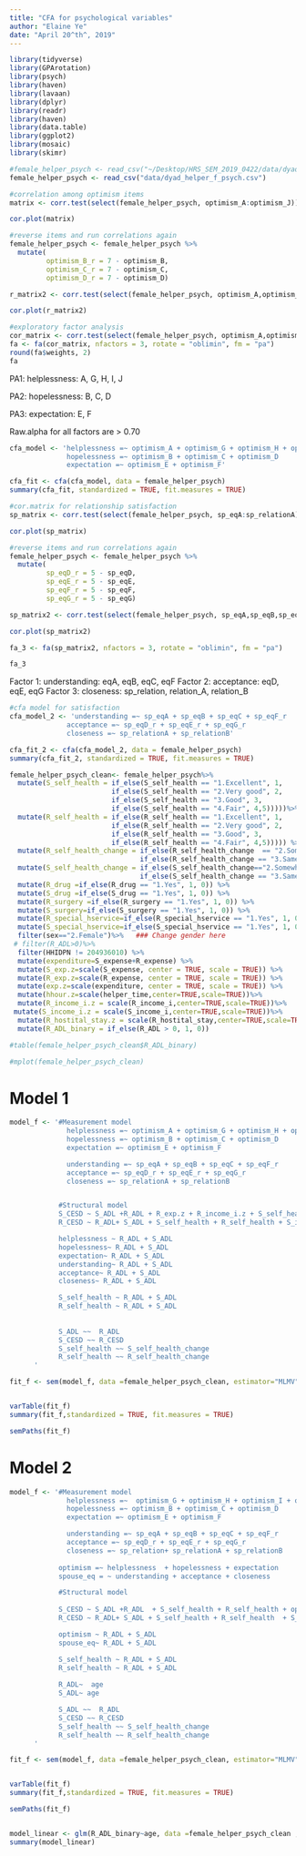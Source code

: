```yaml
---
title: "CFA for psychological variables"
author: "Elaine Ye"
date: "April 20^th^, 2019"
---
```


```r
library(tidyverse)
library(GPArotation)
library(psych)
library(haven)
library(lavaan)
library(dplyr)
library(readr)
library(haven)
library(data.table)
library(ggplot2)
library(mosaic)
library(skimr)
```

```r
#female_helper_psych <- read_csv("~/Desktop/HRS_SEM_2019_0422/data/dyad_helper_f_psych.csv")
female_helper_psych <- read_csv("data/dyad_helper_f_psych.csv")

```

```r
#correlation among optimism items 
matrix <- corr.test(select(female_helper_psych, optimism_A:optimism_J))$r

cor.plot(matrix)
```

```r
#reverse items and run correlations again
female_helper_psych <- female_helper_psych %>%
  mutate(
         optimism_B_r = 7 - optimism_B,
         optimism_C_r = 7 - optimism_C,
         optimism_D_r = 7 - optimism_D)

r_matrix2 <- corr.test(select(female_helper_psych, optimism_A,optimism_B_r,optimism_C_r,optimism_D_r,optimism_E,optimism_F,optimism_G,optimism_H,optimism_I,optimism_J))$r

cor.plot(r_matrix2)
```

```r
#exploratory factor analysis 
cor_matrix <- corr.test(select(female_helper_psych, optimism_A,optimism_B_r,optimism_C_r,optimism_D_r,optimism_E,optimism_F,optimism_G,optimism_H,optimism_I,optimism_J))$r
fa <- fa(cor_matrix, nfactors = 3, rotate = "oblimin", fm = "pa")
round(fa$weights, 2)
fa
```

PA1: helplessness: A, G, H, I, J

PA2: hopelessness: B, C, D 

PA3: expectation: E, F 

Raw.alpha for all factors are > 0.70 


```r
cfa_model <- 'helplessness =~ optimism_A + optimism_G + optimism_H + optimism_I + optimism_J
              hopelessness =~ optimism_B + optimism_C + optimism_D
              expectation =~ optimism_E + optimism_F'

cfa_fit <- cfa(cfa_model, data = female_helper_psych) 
summary(cfa_fit, standardized = TRUE, fit.measures = TRUE)
```

```r
#cor.matrix for relationship satisfaction
sp_matrix <- corr.test(select(female_helper_psych, sp_eqA:sp_relationA))$r

cor.plot(sp_matrix)
```

```r
#reverse items and run correlations again
female_helper_psych <- female_helper_psych %>%
  mutate(
         sp_eqD_r = 5 - sp_eqD,
         sp_eqE_r = 5 - sp_eqE,
         sp_eqF_r = 5 - sp_eqF,
         sp_eqG_r = 5 - sp_eqG)

sp_matrix2 <- corr.test(select(female_helper_psych, sp_eqA,sp_eqB,sp_eqC,sp_eqD_r,sp_eqE_r,sp_eqF_r,sp_eqG_r,sp_relation,sp_relationA,sp_relationB))$r

cor.plot(sp_matrix2)
```

```r
fa_3 <- fa(sp_matrix2, nfactors = 3, rotate = "oblimin", fm = "pa")

fa_3
```

Factor 1: understanding: eqA, eqB, eqC, eqF
Factor 2: acceptance: eqD, eqE, eqG 
Factor 3: closeness: sp_relation, relation_A, relation_B

```r
#cfa model for satisfaction 
cfa_model_2 <- 'understanding =~ sp_eqA + sp_eqB + sp_eqC + sp_eqF_r
              acceptance =~ sp_eqD_r + sp_eqE_r + sp_eqG_r
              closeness =~ sp_relationA + sp_relationB'

cfa_fit_2 <- cfa(cfa_model_2, data = female_helper_psych) 
summary(cfa_fit_2, standardized = TRUE, fit.measures = TRUE)

```


```r
female_helper_psych_clean<- female_helper_psych%>%
  mutate(S_self_health = if_else(S_self_health == "1.Excellent", 1,
                         if_else(S_self_health == "2.Very good", 2,
                         if_else(S_self_health == "3.Good", 3,
                         if_else(S_self_health == "4.Fair", 4,5)))))%>%
  mutate(R_self_health = if_else(R_self_health == "1.Excellent", 1,
                         if_else(R_self_health == "2.Very good", 2,
                         if_else(R_self_health == "3.Good", 3,
                         if_else(R_self_health == "4.Fair", 4,5))))) %>%
  mutate(R_self_health_change = if_else(R_self_health_change  == "2.Somewhat better", 0,
                                if_else(R_self_health_change == "3.Same", 1, 2)))%>%
  mutate(S_self_health_change = if_else(S_self_health_change=="2.Somewhat better", 0,
                                if_else(S_self_health_change == "3.Same", 1, 2)))%>%
  mutate(R_drug =if_else(R_drug == "1.Yes", 1, 0)) %>%
  mutate(S_drug =if_else(S_drug == "1.Yes", 1, 0)) %>%
  mutate(R_surgery =if_else(R_surgery == "1.Yes", 1, 0)) %>%
  mutate(S_surgery=if_else(S_surgery == "1.Yes", 1, 0)) %>%
  mutate(R_special_hservice=if_else(R_special_hservice == "1.Yes", 1, 0)) %>%
  mutate(S_special_hservice=if_else(S_special_hservice == "1.Yes", 1, 0))  %>%
  filter(sex=="2.Female")%>%   ### Change gender here 
 # filter(R_ADL>0)%>%
  filter(HHIDPN != 204936010) %>%
  mutate(expenditure=S_expense+R_expense) %>%
  mutate(S_exp.z=scale(S_expense, center = TRUE, scale = TRUE)) %>%
  mutate(R_exp.z=scale(R_expense, center = TRUE, scale = TRUE)) %>%
  mutate(exp.z=scale(expenditure, center = TRUE, scale = TRUE)) %>%
  mutate(hhour.z=scale(helper_time,center=TRUE,scale=TRUE))%>%
  mutate(R_income_i.z = scale(R_income_i,center=TRUE,scale=TRUE))%>%
 mutate(S_income_i.z = scale(S_income_i,center=TRUE,scale=TRUE))%>%
  mutate(R_hostital_stay.z = scale(R_hostital_stay,center=TRUE,scale=TRUE)) %>%
  mutate(R_ADL_binary = if_else(R_ADL > 0, 1, 0))

#table(female_helper_psych_clean$R_ADL_binary)

#mplot(female_helper_psych_clean)
```


# Model 1
```r
model_f <- '#Measurement model
              helplessness =~ optimism_A + optimism_G + optimism_H + optimism_I + optimism_J
              hopelessness =~ optimism_B + optimism_C + optimism_D
              expectation =~ optimism_E + optimism_F

              understanding =~ sp_eqA + sp_eqB + sp_eqC + sp_eqF_r
              acceptance =~ sp_eqD_r + sp_eqE_r + sp_eqG_r
              closeness =~ sp_relationA + sp_relationB


            #Structural model
            S_CESD ~ S_ADL +R_ADL + R_exp.z + R_income_i.z + S_self_health + R_self_health + helplessness+ hopelessness +  expectation +understanding +acceptance +closeness
            R_CESD ~ R_ADL+ S_ADL + S_self_health + R_self_health + S_income_i.z + S_self_health + R_self_health  + helplessness+ hopelessness +  expectation +understanding +acceptance +closeness

            helplessness ~ R_ADL + S_ADL
            hopelessness~ R_ADL + S_ADL
            expectation~ R_ADL + S_ADL
            understanding~ R_ADL + S_ADL
            acceptance~ R_ADL + S_ADL
            closeness~ R_ADL + S_ADL

            S_self_health ~ R_ADL + S_ADL 
            R_self_health ~ R_ADL + S_ADL 
          
          
            S_ADL ~~  R_ADL 
            S_CESD ~~ R_CESD
            S_self_health ~~ S_self_health_change
            R_self_health ~~ R_self_health_change
      '

fit_f <- sem(model_f, data =female_helper_psych_clean, estimator="MLMV")


varTable(fit_f)
summary(fit_f,standardized = TRUE, fit.measures = TRUE)

semPaths(fit_f)
```

# Model 2
```r
model_f <- '#Measurement model
              helplessness =~  optimism_G + optimism_H + optimism_I + optimism_J
              hopelessness =~ optimism_B + optimism_C + optimism_D
              expectation =~ optimism_E + optimism_F

              understanding =~ sp_eqA + sp_eqB + sp_eqC + sp_eqF_r
              acceptance =~ sp_eqD_r + sp_eqE_r + sp_eqG_r
              closeness =~ sp_relation+ sp_relationA + sp_relationB
      
            optimism =~ helplessness  + hopelessness + expectation
            spouse_eq = ~ understanding + acceptance + closeness

            #Structural model
            
            S_CESD ~ S_ADL +R_ADL  + S_self_health + R_self_health + optimism + spouse_eq
            R_CESD ~ R_ADL+ S_ADL + S_self_health + R_self_health  + S_self_health + R_self_health  + optimism + spouse_eq

            optimism ~ R_ADL + S_ADL
            spouse_eq~ R_ADL + S_ADL

            S_self_health ~ R_ADL + S_ADL 
            R_self_health ~ R_ADL + S_ADL 
            
            R_ADL~  age
            S_ADL~ age

            S_ADL ~~  R_ADL 
            S_CESD ~~ R_CESD
            S_self_health ~~ S_self_health_change
            R_self_health ~~ R_self_health_change
      '

fit_f <- sem(model_f, data =female_helper_psych_clean, estimator="MLMV")


varTable(fit_f)
summary(fit_f,standardized = TRUE, fit.measures = TRUE)

semPaths(fit_f)


model_linear <- glm(R_ADL_binary~age, data =female_helper_psych_clean , family = poisson())
summary(model_linear)
```

